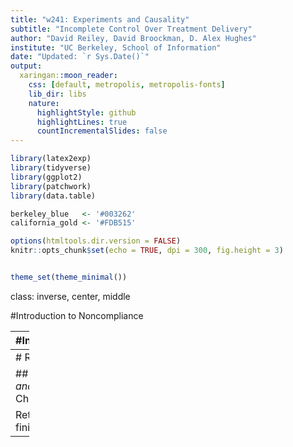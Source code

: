 ```yaml
---
title: "w241: Experiments and Causality"
subtitle: "Incomplete Control Over Treatment Delivery"
author: "David Reiley, David Broockman, D. Alex Hughes"
institute: "UC Berkeley, School of Information"
date: "Updated: `r Sys.Date()`"
output:
  xaringan::moon_reader:
    css: [default, metropolis, metropolis-fonts] 
    lib_dir: libs
    nature:
      highlightStyle: github
      highlightLines: true
      countIncrementalSlides: false
---
```


```r
library(latex2exp)
library(tidyverse)
library(ggplot2)
library(patchwork)
library(data.table)

berkeley_blue   <- '#003262'
california_gold <- '#FDB515'

options(htmltools.dir.version = FALSE)
knitr::opts_chunk$set(echo = TRUE, dpi = 300, fig.height = 3)


theme_set(theme_minimal())
```

class: inverse, center, middle 

#Introduction to Noncompliance

---
#Introduction

## Noncompliance in randomized experiments

Treatment assigned but not received

+ Knock on the door to discuss voting in upcoming election, but person doesn't answer

How to deal with noncompliance
+ Analyze data correctly (don't introduce bias)
+ Design experiments differently to improve precision

Remember the advertising experiments earlier in the course

One-sided noncompliance: subjects assigned to treatment don't receive

Two-sided noncompliance: Control subjects receive treatment

---
# Reading

## *Gerber and Green*: Chapter 5

Return when finished

---

<!-- # Introduction to Heterogeneous Treatment Effects  -->

<!-- --- -->

<!-- # Main Topics  -->

<!-- ## Heterogeneous treatment effects -->
<!-- - Does the same same treatment have different effects on different subjects?  -->
<!-- - Use of regression to measure HTEs: Interaction between covariates of interest and treatment variable  -->

<!-- ## Data analysis with non-experimental control -->
<!-- - Multiple comparisons problem: Fishing expeditions can cause overstatement of true statistical significance. -->


<!-- --- -->

<!-- # Reading  -->

<!-- ## Reading: *Field Experiments*  -->
<!-- Please read -->

<!-- - Section 9.0 (the Introduction), and,  -->
<!-- - Section 9.1  -->

<!-- --- -->

<!-- class: inverse, center, middle  -->

<!-- # Motivating Examples of Heterogeneous Treatment Effects  -->

<!-- --- -->

<!-- # Quiz Question Discussion -->

<!-- - Potential outcomes are hypothetical population parameters. -->
<!-- - In real-world samples, we get to measure only -->
<!--   - Treatment outcomes for the treatment group -->
<!--   - Control outcomes for the control group -->
<!-- - We can measure only treatment outcomes or control outcomes for a single person. -->

<!-- --- -->

<!-- # Reading  -->

<!-- ## Reading: *Field Experiments*, Section 9.3.1 -->

<!-- While reading, consider, "Do different groups have different treatment effects?" -->

<!-- --- -->

<!-- # Example: Electricity Consumption -->

<!-- ## Test Groups -->
<!-- 1. Below-average; and,  -->
<!-- 2. Above-average electricity consumers -->

<!-- ## Treatment  -->
<!-- - Social comparison -->
<!-- - How much electricity are your neighbors using?  -->

<!-- ## HTE -->
<!-- - Are people who use a *lot* of energy more responsive than people who aren't using much energy?  -->
<!-- - Are people who are using less than their neighbors going to start using more?  -->

<!-- --- -->

<!-- # Example: Congressional Responsiveness -->

<!-- ## Test groups -->
<!-- 1. Members of Congress from the North; and,  -->
<!-- 2. Members of Contress from the South -->

<!-- ## Treatment  -->
<!-- - Being informed of a meeting with a donor versus a constituent -->

<!-- ## HTE -->
<!-- - Responsiveness of different congressmen -->

<!-- --- -->

<!-- # Example: eBay Shipping Policies  -->

<!-- ## Test groups  -->
<!-- - Buyers of high-priced items  -->
<!-- - Buyers of low-priced items -->

<!-- ## Treatment -->
<!-- - Charging (or not charging) a shipping price on an auction -->
<!-- Some measure of value should be predetermined before the experiment -->

<!-- ## HTE -->
<!-- - Responsiveness to shipping costs on high-value versus low-value items -->

<!-- --- -->

<!-- # Example: eBay Seller Reputation -->

<!-- ## Test Groups  -->
<!-- - Buyers of high-priced items  -->
<!-- - Buyers of low-priced items -->

<!-- ## Treatment  -->
<!-- - Selling from a high- or low-reputation account  -->

<!-- ## HTE -->
<!-- - Are people differently reactive to reputation when they are buying high-priced, rather than low-priced items?  -->

<!-- --- -->

<!-- # Example: Donation Matching  -->

<!-- ## Test Groups  -->
<!-- - People who live in *Blue States*  -->
<!-- - Peolpe who live in *Red States*  -->

<!-- ## Treatment  -->
<!-- - Informing individuals that a donation they make to the ACLU will be matched  -->

<!-- ## HTE  -->
<!-- - Because the ACLU is perceived to be a "Liberal" non-profit organization, do individuals who live in areas that are more liberal react more strongly to the donor-matching treatment?  -->

<!-- --- -->

<!-- class: inverse, center, middle  -->

<!-- # Treatment-by-Covariate Interactions  -->

<!-- --- -->

<!-- # Quiz Review  -->

<!-- ## Answer -->
<!-- - Students whose parents' literacy was above the median -->

<!-- ## Discussion  -->
<!-- - Treatment effect not statistically significantly different between students whose parents have above-median versus below-median literacy -->
<!-- - We need to know standard errors in order to evaluate how much to believe a point estimate -->

<!-- --- -->

<!-- # Estimating HTEs -->

<!-- ## Etimating with two samples  -->

<!-- - Split data into two separate samples -->
<!-- - Compute means and standard errors of the treatment effect in each group -->
<!--   - Do a two-sample test of means. -->
<!--   - **Group one**: Students whose parents have above-median literacy -->
<!--   - **Group two**: Students whose parents have below-median literacy -->

<!-- --- -->

<!-- # Estimating HTEs (cont'd)  -->

<!-- ## Estimating with regression  -->
<!-- - Estimate a regression with dummy variables  -->
<!--   - $I$ indicator for teacher incentive treatment  -->
<!--   - $P$ indicator for parents with above-average literacy  -->
<!-- - Include an interaction between $I \times P$ -->

<!-- $$Y_{i} = \beta_{0} + \beta_{1} I_{i} + \beta_{2} P_{i} + \beta_{3} (I_{i} \times P_{i}) + \epsilon_{i}$$ -->
<!-- ## Inferences  -->
<!-- - Test whether there is evidence that the interaction term is different from zero -->
<!--   - $H_{0}$: The treatment effects are no different between the groups  -->
<!--   - $H_{A}$: The treatment effects are different between the groups -->

<!-- --- -->

<!-- # Reading Clarification  -->

<!-- - Always present standard errors with point estimates. -->
<!-- - Always show the number of observations. -->
<!-- - Reports the coefficient on one row, and the standard error in parentheses on the row below -->
<!-- - Includes a reporting of:  -->
<!--   - The number of observations -->
<!--   - The $R^2$ and *F-Test* vs. an intercept-only model -->

<!-- --- -->

<!-- class: center -->

<!-- ## Standard Format of Results  -->

<!-- ```{r, echo = FALSE} -->
<!-- d <- data.frame(x = runif(n = 100, min = 0, max = 10)) -->
<!-- d$y <- 1 + d$x + rnorm(n = 100) -->

<!-- model <- lm(y ~ x, data = d) -->

<!-- stargazer::stargazer( -->
<!--   model, type = 'text', -->
<!--   covariate.labels = 'Treatment',  -->
<!--   dep.var.labels = 'Score',  -->
<!--   omit.stat = c('ser'),  -->
<!--   digits = 2) -->
<!-- ``` -->

<!-- --- -->

<!-- # Reading Clarification (cont'd)  -->

<!-- $$\widehat{Y}_{i} = \beta_{0} + \beta_{1} I_{i} + \beta_{2} P_{i} + \beta_{3} (I_{i} \times P_{i})$$ -->

<!-- - If a test for $\beta_{3}$ rejects the null hypothesis, then treatment effects differ along with levels of the covariate -->
<!-- - Possible to estimate this with regression or randomization inference  -->
<!--   - Gerber and Green use randomization inference,  -->
<!--   - With data that is well-behaved, we can rely on the Central Limit Theorem and use regression -->

<!-- --- -->

<!-- class: inverse, center, middle  -->

<!-- # Teacher Incentives: Evidence from India -->

<!-- --- -->

<!-- # Example: Teacher Incentives  -->

<!-- ## [Muralidharan and Sundararaman (2011)](https://www.jstor.org/stable/10.1086/659655) -->

<!-- ![header text](./figures/teacher_incentives_header.png) -->
<!-- --- -->

<!-- # School Enrollments  -->

<!-- ![enrollments table](./figures/hte_school_enrollment.png) -->

<!-- --- -->

<!-- # Data Structure: Teacher Gender  -->

<!-- | Test Score | Male Teacher | Incentive | Interaction |  -->
<!-- |------------|--------------|-----------|-------------| -->
<!-- | 10         | 1            | 1         | 1           | -->
<!-- | 12         | 1            | 0         | 0           |  -->
<!-- | 8          | 0            | 1         | 0           |  -->
<!-- | 14         | 0            | 0         | 0           |  -->

<!-- --- -->

<!-- # Results: Teacher Gender  -->

<!-- ![student characteristics table](./figures/hte_male_student.png) -->

<!-- --- -->

<!-- # Estimating Equation  -->

<!-- $$\begin{aligned}  -->
<!--   T_{ijkm}(Y_{n})  = \alpha &+ \gamma T_{ijkm}(Y_{0}) + \delta_{1} Incentives_{i} \\  -->
<!--     & + \delta_{2} Characteristic_{i} \\  -->
<!--     & + \delta_{3} (Incentives_{i} \times Characteristic_{i}) \\  -->
<!--     & + \beta Z_{m} + \epsilon_{k} + \epsilon_{jk} + \epsilon_{ijk} -->
<!-- \end{aligned}$$ -->

<!-- - $T$ is a test score taken in year Y  -->
<!-- - $Z_{m}$ are covariates that are used to increase efficiency of the estimate -->
<!-- - Subscripts are:  -->
<!--   - $i$ indexes the student, $j$ the grade, and $k$ the school, and $m$ mandal -->
<!--   - $n$ year of observation -->

<!-- ## Regressors of interest  -->

<!-- - Incentives  -->
<!-- - Characteristics -->

<!-- --- -->

<!-- # Reading Regression Results  -->

<!-- - Each column represents a separate regression estimate -->
<!--   - **Dependent Variable**: Students' test score after treatment, normalized by the standard deviation across students -->

<!-- ![student characteristics table](./figures/hte_male_student.png) -->

<!-- - If a male student started at the 50th percentile, the treatment would have increased him to the 59th percentile. -->
<!-- - No compelling evidence that treatment works differently for male or female identifying students - no HTE -->

<!-- --- -->

<!-- class: inverse, center, middle  -->

<!-- # HTEs by Student Characteristics -->

<!-- --- -->

<!-- # Quiz Review  -->

<!-- - Asterisks help reader pick out statistically significant effects -->
<!-- - Most columns had statistically significant treatment effects... -->
<!-- - ... but no statistically significant HTEs -->

<!-- --- -->

<!-- # Household Wealth Interaction Effect -->

<!-- - Only the household affluence interaction term was statistically significant. -->
<!-- - Household affluence variable is difficult to interpret. -->
<!--   - Interaction coefficient = `0.038 **` -->
<!--   - Treatment effect increases by 0.038 for each additional point of household-affluence score. -->
<!--   - *Household-affluence score* ranges from 0–7 -->
<!--   - Assumes all categories have equal treatment-effect benefits -- $1 \rightarrow 2 = 6 \rightarrow 7$ -->

<!-- --- -->

<!-- # Alternative Specification  -->

<!-- ## Rather than a linear scale, allow multiple dimensions of wealth  -->

<!-- - Seven separate dummy variables as covariates. -->
<!--   - One for owning land -->
<!--   - One for owning a house -->
<!--   - One for having running water -->
<!--   - One for owning a TV -->
<!-- - And then, seven different interaction terms. -->

<!-- --- -->

<!-- # One Regression to Rule Them All?  -->
<!-- ## Several specific regressions or one big regression? -->

<!-- - Muralidharan and Sundararaman (2011) Used one column for each covariate -->
<!--   - Each covariate could have been put into the same regression. -->
<!--   - But, might be difficult to identify *each* effect, since covariates are not randomly-assigned  -->
<!--   - As a result, many of the covariates might covary with others, and so lead to "unstable" estimates  -->
<!--   - This instability is because one measure is picking up many, related effects -->

<!-- ## Colinearity isn't a problem with treatment variables  -->

<!-- - Because the experiment has randomly assigned treatment, it should be independent from all sets of covariates -->

<!-- --- -->

<!-- # Teacher Incentives: Household Affluence  -->

<!-- ![household affluence](./figures/hte_household_affluence.png) -->

<!-- - Adding household affluence leads the reported effect on `Incentive` to shrink -->
<!--   - Estimated overall ATE = $3.5$ (average affluence) $\times 0.038 = 0.133$  -->
<!--   - (Note, this would only be the case if there was a uniform distribution, or symmetric distribution across the affluence scale) -->
<!--   - Incentive + estimated overall ATE $0.09 + 0.133 = 0.223$ -->
<!-- - In an interaction model, the effect of treatment depends on levels for interacted variables   -->

<!-- --- -->

<!-- # Teacher Incentives: Parental Literacy -->

<!-- ![parental literacy](./figures/hte_parental_literacy.png) -->

<!-- - Always be aware of the amount of statistical uncertainty in estimates -->
<!--   - Confidence interval: $−0.003 \pm 0.038$ per unit of literacy -->
<!--   - The largest absolute value in that interval is $-0.003 - 0.038 = -0.041$. -->
<!-- - Even using the coefficient estimate with the largest magnitude $-0.041$ and evaluating it at the largest parental literacy value, $4$, the estimated total interaction effect confidence interval is $-0.041 \times 4 = -0.16$ -->
<!-- - This is still smaller than the baseline treatment effect, $0.224$ for those with totally parents marked as a zero on literacy -->

<!-- --- -->
<!-- class: center, middle -->

<!-- ## Always look at the magnitude of the estimate!  -->
<!-- ## Always look at size of the confidence interval! -->

<!-- --- -->

<!-- # Broad based Treatment Effect  -->

<!-- ![overall effect](./figures/broadbased_effects.png) -->

<!-- --- -->

<!-- class: inverse, center, middle -->

<!-- # HTEs by Teacher Characteristics -->

<!-- ---  -->

<!-- # Review: Student Characteristic HTE -->

<!-- - Broad-based benefits from teacher incentive program were found. -->
<!--   - No HTEs by past student test score -->
<!--   - Household wealth was the only significant HTE interaction. -->

<!-- --- -->

<!-- # Teacher Characteristics -->

<!-- Review the table. -->
<!-- Answer the quiz questions. -->